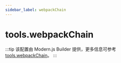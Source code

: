 ```yaml
---
sidebar_label: webpackChain
---
```


# tools.webpackChain

:::tip
该配置由 Modern.js Builder 提供，更多信息可参考 [tools.webpackChain](https://modernjs.dev/builder/api/config-tools.html#toolswebpackchain)。
:::


<Main />
